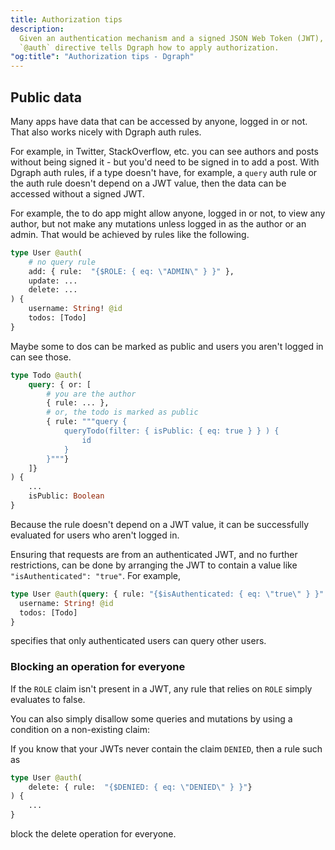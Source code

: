 ```yaml
---
title: Authorization tips
description:
  Given an authentication mechanism and a signed JSON Web Token (JWT), the
  `@auth` directive tells Dgraph how to apply authorization.
"og:title": "Authorization tips - Dgraph"
---
```



<DgraphWIP />

## Public data

Many apps have data that can be accessed by anyone, logged in or not. That also
works nicely with Dgraph auth rules.

For example, in Twitter, StackOverflow, etc. you can see authors and posts
without being signed it - but you'd need to be signed in to add a post. With
Dgraph auth rules, if a type doesn't have, for example, a `query` auth rule or
the auth rule doesn't depend on a JWT value, then the data can be accessed
without a signed JWT.

For example, the to do app might allow anyone, logged in or not, to view any
author, but not make any mutations unless logged in as the author or an admin.
That would be achieved by rules like the following.

```graphql
type User @auth(
    # no query rule
    add: { rule:  "{$ROLE: { eq: \"ADMIN\" } }" },
    update: ...
    delete: ...
) {
    username: String! @id
    todos: [Todo]
}
```

Maybe some to dos can be marked as public and users you aren't logged in can see
those.

```graphql
type Todo @auth(
    query: { or: [
        # you are the author
        { rule: ... },
        # or, the todo is marked as public
        { rule: """query {
            queryTodo(filter: { isPublic: { eq: true } } ) {
                id
            }
        }"""}
    ]}
) {
    ...
    isPublic: Boolean
}

```

Because the rule doesn't depend on a JWT value, it can be successfully evaluated
for users who aren't logged in.

Ensuring that requests are from an authenticated JWT, and no further
restrictions, can be done by arranging the JWT to contain a value like
`"isAuthenticated": "true"`. For example,

```graphql
type User @auth(query: { rule: "{$isAuthenticated: { eq: \"true\" } }" }) {
  username: String! @id
  todos: [Todo]
}
```

specifies that only authenticated users can query other users.

### Blocking an operation for everyone

If the `ROLE` claim isn't present in a JWT, any rule that relies on `ROLE`
simply evaluates to false.

You can also simply disallow some queries and mutations by using a condition on
a non-existing claim:

If you know that your JWTs never contain the claim `DENIED`, then a rule such as

```graphql
type User @auth(
    delete: { rule:  "{$DENIED: { eq: \"DENIED\" } }"}
) {
    ...
}
```

block the delete operation for everyone.
